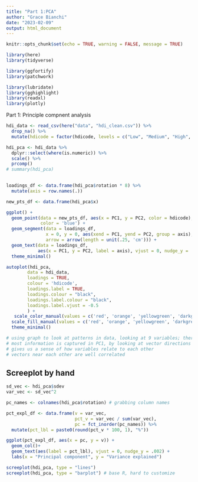 ```yaml
---
title: "Part 1:PCA"
author: "Grace Bianchi"
date: "2023-02-09"
output: html_document
---
```


```r
knitr::opts_chunk$set(echo = TRUE, warning = FALSE, message = TRUE)

library(here)
library(tidyverse)

library(ggfortify)
library(patchwork)

library(lubridate)
library(gghighlight)
library(readxl)
library(plotly)
```


Part 1: Principle compnent analysis

```r
hdi_data <- read_csv(here("data", "hdi_clean.csv")) %>% 
  drop_na() %>% 
  mutate(hdicode = factor(hdicode, levels = c("Low", "Medium", "High", "Very High")))

hdi_pca <- hdi_data %>% 
  dplyr::select(where(is.numeric)) %>% 
  scale() %>% 
  prcomp() 
# summary(hdi_pca)
  
```


```r
loadings_df <- data.frame(hdi_pca$rotation * 8) %>%
  mutate(axis = row.names(.))

new_pts_df <- data.frame(hdi_pca$x)

ggplot() +
  geom_point(data = new_pts_df, aes(x = PC1, y = PC2, color = hdicode), 
             color = 'blue') +
  geom_segment(data = loadings_df,
               x = 0, y = 0, aes(xend = PC1, yend = PC2, group = axis),
               arrow = arrow(length = unit(.25, 'cm'))) +
  geom_text(data = loadings_df,
            aes(x = PC1, y = PC2, label = axis), vjust = 0, nudge_y = .01) +
  theme_minimal()
```

```r
autoplot(hdi_pca,
     	data = hdi_data,
     	loadings = TRUE,
     	colour = 'hdicode',
     	loadings.label = TRUE,
     	loadings.colour = "black",
     	loadings.label.colour = "black",
     	loadings.label.vjust = -0.5
     	) +
   scale_color_manual(values = c('red', 'orange', 'yellowgreen', 'darkgreen')) +
  scale_fill_manual(values = c('red', 'orange', 'yellowgreen', 'darkgreen')) +
  theme_minimal()

# using graph to look at patterns in data, looking at 9 variables; there are no short vectors
# most information is captured in PC1, by looking at vector directions going across x axis
# gives us a sense of how variables relate to each other
# vectors near each other are well correlated
```

## Screeplot by hand

```r
sd_vec <- hdi_pca$sdev
var_vec <- sd_vec^2

pc_names <- colnames(hdi_pca$rotation) # grabbing column names

pct_expl_df <- data.frame(v = var_vec,
                          pct_v = var_vec / sum(var_vec),
                          pc = fct_inorder(pc_names)) %>% 
  mutate(pct_lbl = paste0(round(pct_v * 100, 1), "%"))

ggplot(pct_expl_df, aes(x = pc, y = v)) +
  geom_col()+
  geom_text(aes(label = pct_lbl), vjust = 0, nudge_y = .002) +
  labs(x = "Principal component", y = "Variance explained")
```

```r
screeplot(hdi_pca, type = "lines")
screeplot(hdi_pca, type = "barplot") # base R, hard to customize
```


